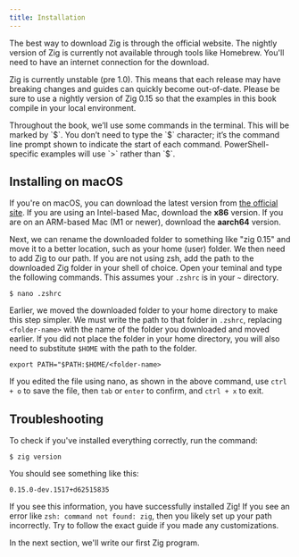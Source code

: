 ```yaml
---
title: Installation
---
```


The best way to download Zig is through the official website. The nightly version of Zig is currently not available through tools like Homebrew. You'll need to have an internet connection for the download.

Zig is currently unstable (pre 1.0). This means that each release may have breaking changes and guides can quickly become out-of-date. Please be sure to use a nightly version of Zig 0.15 so that the examples in this book compile in your local environment.

<Callout title="Note: Command Line Notation">
  Throughout the book, we’ll use some commands in the terminal. This will be
  marked by `$`. You don’t need to type the `$` character; it’s the command line
  prompt shown to indicate the start of each command. PowerShell-specific
  examples will use `>` rather than `$`.
</Callout>

## Installing on macOS

If you're on macOS, you can download the latest version from [the official site](https://ziglang.org/download/). If you are using an Intel-based Mac, download the **x86** version. If you are on an ARM-based Mac (M1 or newer), download the **aarch64** version.

Next, we can rename the downloaded folder to something like "zig 0.15" and move it to a better location, such as your home (user) folder. We then need to add Zig to our path. If you are not using zsh, add the path to the downloaded Zig folder in your shell of choice. Open your teminal and type the following commands. This assumes your `.zshrc` is in your `~` directory.

```shell
$ nano .zshrc
```

Earlier, we moved the downloaded folder to your home directory to make this step simpler. We must write the path to that folder in `.zshrc`, replacing `<folder-name>` with the name of the folder you downloaded and moved earlier. If you did not place the folder in your home directory, you will also need to substitute `$HOME` with the path to the folder.

```shell
export PATH="$PATH:$HOME/<folder-name>
```

If you edited the file using nano, as shown in the above command, use `ctrl + o` to save the file, then `tab` or `enter` to confirm, and `ctrl + x` to exit.

## Troubleshooting

To check if you've installed everything correctly, run the command:

```shell
$ zig version
```

You should see something like this:

```shell
0.15.0-dev.1517+d62515835
```

If you see this information, you have successfully installed Zig! If you see an error like `zsh: command not found: zig`, then you likely set up your path incorrectly. Try to follow the exact guide if you made any customizations.

In the next section, we'll write our first Zig program.
